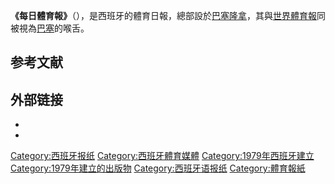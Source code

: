 {{noteTA
|G1=laliga
}}
{{Infobox newspaper
| name                 = 每日體育報<br>''Sport''
| logo                 = [[Image:Logo_Sport.svg|175px]]
| image                = 
| caption              = 
| type                 = 體育日報
| format               = [[小型報|小型報]]
| owners               = Grupo Zeta
| founder              = {{tsl|es|José María Casanovas|何塞·马里亚·卡萨诺瓦斯|何塞·马里亚·卡萨诺瓦斯}}
| publisher            = Ediciones Deportivas Catalanas, S.A.
| editor               = 
| chiefeditor          = Joan Vehlis
| assoceditor          = 
| maneditor            = 
| newseditor           = 
| managingeditordesign = 
| campuseditor         = 
| campuschief          = 
| opeditor             = 
| sportseditor         = 
| photoeditor          = 
| staff                = 
| foundation           = {{start date and age|1979}}
| political            = 
| language             = [[西班牙语|西班牙语]]
| price               = €1[[欧元|欧元]]
| ceased publication   = 
| headquarters         = [[西班牙|西班牙]][[巴塞罗那|巴塞罗那]]
| circulation_date    = 2018年2月
| circulation_ref     = <ref>{{cite web|author=Fernando Cano |title=La difusión del diario AS cae por debajo de los 100.000 ejemplares |publisher=El León de El Español Publicaciones S.A.|url=https://www.elespanol.com/economia/medios/20180326/difusion-diario-as-cae-debajo-ejemplares/294970848_0.html|archiveurl=https://web.archive.org/web/20190108114250/https://www.elespanol.com/economia/medios/20180326/difusion-diario-as-cae-debajo-ejemplares/294970848_0.html |archivedate=2019-01-08|dead-url=no |language=es |date=2018-03-26}}</ref>
| circulation          = 30,764
| sister newspapers    = {{tsl|en|El Periódico de Catalunya|加泰罗尼亚报|加泰罗尼亚报}}
| ISSN                 = 
| oclc                 = 
| website              = [http://www.sport.es/ sport.es]
}}

'''《每日體育報》'''（{{lang-es|''Diario Sport''}}），是西班牙的體育日報，總部設於[[巴塞隆拿|巴塞隆拿]]，其與[[世界體育報|世界體育報]]同被視為[[巴塞|巴塞]]的喉舌。
==参考文献==
{{reflist}}
==外部链接==
*{{Twitter|id=sport}}
*{{Sinaweibo|id=5652177815}}
{{西班牙主要报纸}}
{{Authority control}}
[[Category:西班牙报纸|Category:西班牙报纸]]
[[Category:西班牙體育媒體|Category:西班牙體育媒體]]
[[Category:1979年西班牙建立|Category:1979年西班牙建立]]
[[Category:1979年建立的出版物|Category:1979年建立的出版物]]
[[Category:西班牙语报纸|Category:西班牙语报纸]]
[[Category:體育報紙|Category:體育報紙]]
{{Newspaper-stub}}